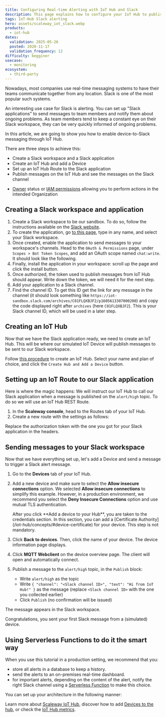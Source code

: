 ```yaml
---
title: Configuring Real-time Alerting with IoT Hub and Slack
description: This page explains how to configure your IoT Hub to publish messages on your corporate Slack messaging system for real-time alerts.
tags: IoT-Hub Slack alerting
hero: assets/scaleway_iot_slack.webp
products:
  - iot-hub
dates:
  validation: 2025-05-26
  posted: 2020-11-17
  validation_frequency: 12
difficulty: begginer
usecase:
  - monitoring
ecosystem:
  - third-party
---
```




Nowadays, most companies use real-time messaging systems to have their teams communicate together from any location. Slack is one of the most popular such systems.

An interesting use case for Slack is alerting. You can set up "Slack applications" to send messages to team members and notify them about ongoing problems. As team members tend to keep a constant eye on their Slack workspace, they can be very quickly informed of ongoing problems.

In this article, we are going to show you how to enable device-to-Slack messaging through IoT Hub.

There are three steps to achieve this:

  - Create a Slack workspace and a Slack application
  - Create an IoT Hub and add a Device
  - Set up an IoT Hub Route to the Slack application
  - Publish messages on the IoT Hub and see the messages on the Slack channel


<Requirements />

- [Owner](/iam/concepts/#owner) status or [IAM permissions](/iam/concepts/#permission) allowing you to perform actions in the intended Organization

## Creating a Slack workspace and application

1. Create a Slack workspace to be our sandbox. To do so, follow the instructions available on the [Slack website](https://slack.com/create).
2. To create the application, go [to this page](https://api.slack.com/apps/new), type in any name, and select your Slack workspace.
3. Once created, enable the application to send messages to your workspace's channels. Head to the `OAuth & Permissions` page, under `Scopes > Bot Token Scopes`, and add an OAuth scope named `chat:write`. It should look like the following.
    <Lightbox image={image} alt="" />
4. Finally, install the application in your workspace: scroll up the page and click the install button.
    <Lightbox image={image2} alt="" />
5. Once authorized, the token used to publish messages from IoT Hub should appear. Write down the token, we will need it for the next step.
    <Lightbox image={image3} alt="" />
6. Add your application to a Slack channel.
7. Find the channel ID. To get this ID get the link for any message in the channel (it should look something like `https://iot-sandbox.slack.com/archives/C01FLQXBJF2/p1605613307000200`) and copy the code displayed right after `archives` (here `C01FLQXBJF2`). This is your Slack channel ID, which will be used in a later step.

## Creating an IoT Hub

Now that we have the Slack application ready, we need to create an IoT Hub. This will be where our simulated IoT Device will publish messages to be sent to our Slack workspace.

Follow [this procedure](/iot-hub/how-to/create-hub/) to create an IoT Hub. Select your name and plan of choice, and click the `Create Hub and Add a Device` button.

## Setting up an IoT Route to our Slack application

Here is where the magic happens: We will instruct our IoT Hub to call our Slack application when a message is published on the `alert/high` topic. To do so we will use an IoT Hub REST Route.

1. In the **Scaleway console**, head to the Routes tab of your IoT Hub.
2. Create a new route with the settings as follows:
    <Lightbox image={image4} alt="" />

Replace the authorization token with the one you got for your Slack application in the headers.

## Sending messages to your Slack workspace

Now that we have everything set up, let's add a Device and send a message to trigger a Slack alert message.

1. Go to the **Devices** tab of your IoT Hub.
2. Add a new device and make sure to select the **Allow insecure connections** option.
    <Message type="note">
      We selected **Allow insecure connections** to simplify this example. However, in a production environment, we recommend you select the **Deny Insecure Connections** option and use mutual TLS authentication.
    </Message>

    <Message type="important">
      After you click **Add a device to your Hub**, you are taken to the credentials section. In this section, you can add a [Certificate Authority](/iot-hub/concepts/#device-certificate) for your device. This step is not mandatory.
    </Message>
3. Click **Back to devices**. Then, click the name of your device. The device information page displays.
4. Click **MQTT Webclient** on the device overview page. The client will open and automatically connect.
5. Publish a message to the `alert/high` topic, in the `Publish` block:
    - Write `alert/high` as the topic
    - Write `{ "channel": "<Slack channel ID>", "text": "Hi from IoT Hub!" }` as the message (replace `<Slack channel ID>` with the one you collected earlier)
    - Click `Publish` (no confirmation will be issued)

The message appears in the Slack workspace.

<Lightbox image={image5} alt="" />

Congratulations, you sent your first Slack message from a (simulated) device.

## Using Serverless Functions to do it the smart way

When you use this tutorial in a production setting, we recommend that you:
  - store all alerts in a database to keep a history.
  - send the alerts to an on-premises real-time dashboard.
  - for important alerts, depending on the content of the alert, notify the right Slack channel using a [Serverless Function](/serverless-functions/concepts/#serverless-functions) to make this choice.

You can set up your architecture in the following manner:

<Lightbox image={image6} alt="" />

Learn more about [Scaleway IoT Hub](/iot-hub/concepts/), discover how to add [Devices to the hub](/iot-hub/how-to/add-device/), or check the [IoT Hub metrics](/iot-hub/how-to/view-metrics/).